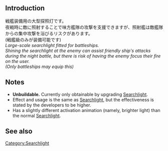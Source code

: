 {{Template:Equipmentinfo
|name = Type 96 150cm Searchlight
|id = 
|japanesename = 
|icon = {{Searchlight}}
|type = Searchlight
|effect = {{AA}}+2, {{LOS}}+3
|scrap = 
|image = <gallery type="slideshow" widths="360px" position="center" hideaddbutton="true">
Equipment140-1.png
Equipment140-2.png
Equipment140-3.png
Equipment140-4.png
</gallery>
|DD =
|CL =
|CA = 
|CAV = 
|BB = lime
|BBV = lime
|FASTBB = lime
|AV = 
}}

==Introduction==
戦艦装備用の大型探照灯です。<br>夜戦時に敵に照射することで味方艦隊の攻撃を支援できますが、照射艦は敵艦隊からの集中攻撃を浴びるリスクがあります。<br>(戦艦級のみが装備可能です)<br>
''Large-scale searchlight fitted for battleships.''<br>
''Shining the searchlight at the enemy can assist friendly ship's attacks during the night battle, but there is risk of having the enemy focus their fire on the user.''<br>
''(Only battleships may equip this)''

==Notes==
*'''Unbuildable.''' Currently only obtainable by upgrading [[Searchlight]].
*Effect and usage is the same as [[Searchlight]], but the effectiveness is stated by the developers to be higher.
*Has a slightly different activation animation (namely, brighter light) than the normal [[Searchlight]].

==See also==
{{Equipmentlist}}
[[Category:Searchlight]]